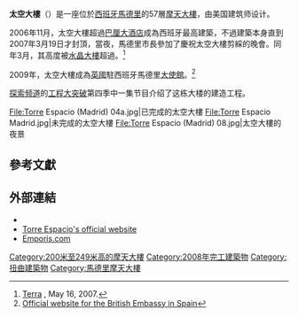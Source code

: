 {{Infobox building
| name               = 太空大樓
| image              = Torre Espacio (Madrid) 09a.jpg
| image_size         = 230px
| caption            = 從東南角看向太空大樓
| location           ={{ESP}}[[馬德里|馬德里]]，[[四大樓商業區|四大樓商業區]]，[[卡斯蒂利亞大道|卡斯蒂利亞大道]]
| latd  = 40| latm = 28| lats = 44| latNS = N
| longd = 3| longm = 41| longs = 12| longEW = W
| iso_region         = ES-M
| coordinates_display= title
| status             =
| start_date         = 2004年
| completion_date    = 2008年
| opening            =
| building_type      = 官方建築
| antenna_spire      =
| roof               = 約{{convert|230|m|ft}}
| top_floor          =
| floor_count        = 57
| elevator_count     =
| cost               =
| floor_area         =
| architect          = {{link-en|亨利·考伯|Henry N. Cobb}}、何塞·布鲁格拉<ref>{{cite web|url=http://www.pcf-p.com/a/p/0108/s.html|title=Torre Espacio|work={{link-en|贝-考伯-弗里德及合伙人建筑师事务所|Pei Cobb Freed & Partners}}|accessdate=2019-05-19|archive-date=2016-10-14|archive-url=https://web.archive.org/web/20161014145958/http://www.pcf-p.com/a/p/0108/s.html|dead-url=no}}</ref>
| structural_engineer = 
| main_contractor    = [[西班牙建築公司|OHL]]
| developer          =
| owner              = Inmobiliaria Espacio
| management         =
| references         =
}}

'''太空大樓'''（{{lang-es|'''Torre Espacio'''}}）是一座位於[[西班牙|西班牙]][[馬德里|馬德里]]的57層[[摩天大樓|摩天大樓]]，由美国建筑师{{link-en|亨利·考伯|Henry N. Cobb}}设计。

2006年11月，太空大樓超過[[巴厘大酒店|巴厘大酒店]]成為西班牙最高建築，不過建築本身直到2007年3月19日才封頂，當夜，馬德里市長{{link-en|阿尔韦托·鲁伊斯-加利亚东|Alberto Ruiz-Gallardón}}參加了慶祝太空大樓剪綵的晚會。同年3月，其高度被[[水晶大樓|水晶大樓]]超過。<ref>[http://actualidad.terra.es/internacional/articulo/torre_cristal-mutua_espana_1576190.htm Terra] {{Wayback|url=http://actualidad.terra.es/internacional/articulo/torre_cristal-mutua_espana_1576190.htm |date=20070519115428 }}, May 16, 2007.</ref>

2009年，太空大樓成為[[英國|英國]]駐西班牙馬德里[[大使館|大使館]]。<ref>[http://ukinspain.fco.gov.uk/en/our-offices-in-spain/madrid-embassy/location-access/ Official website for the British Embassy in Spain]{{dead link|date=2017年12月 |bot=InternetArchiveBot |fix-attempted=yes }}</ref>

[[探索频道|探索频道]]的[[工程大突破|工程大突破]]第四季中一集节目介绍了这栋大楼的建造工程。

<gallery>
File:Torre Espacio (Madrid) 04a.jpg|已完成的太空大樓
File:Torre Espacio Madrid.jpg|未完成的太空大樓
File:Torre Espacio (Madrid) 08.jpg|太空大樓的夜景
</gallery>

== 參考文獻 ==
{{reflist}}

== 外部連結 ==

* {{Commons-inline|Torre Espacio}}
* [https://web.archive.org/web/20080518073012/http://www.torreespacio.com/english/index.html Torre Espacio's official website]
* [http://www.emporis.com/en/wm/bu/?id=132272 Emporis.com]{{Wayback|url=http://www.emporis.com/en/wm/bu/?id=132272 |date=20070929150110 }}

[[Category:200米至249米高的摩天大樓|Category:200米至249米高的摩天大樓]]
[[Category:2008年完工建築物|Category:2008年完工建築物]]
[[Category:扭曲建築物|Category:扭曲建築物]]
[[Category:馬德里摩天大樓|Category:馬德里摩天大樓]]